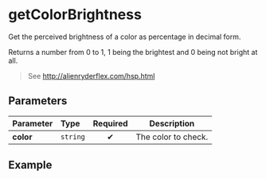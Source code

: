 
# getColorBrightness

Get the perceived brightness of a color as percentage in decimal form.

Returns a number from 0 to 1, 1 being the brightest and 0 being not bright at all.

> See http://alienryderflex.com/hsp.html

## Parameters

| Parameter | Type     | Required | Description         |
| :-------- | :------- | :------: | ------------------- |
| **color** | `string` |    ✔     | The color to check. |

## Example

<Example color="#cccccc" />
